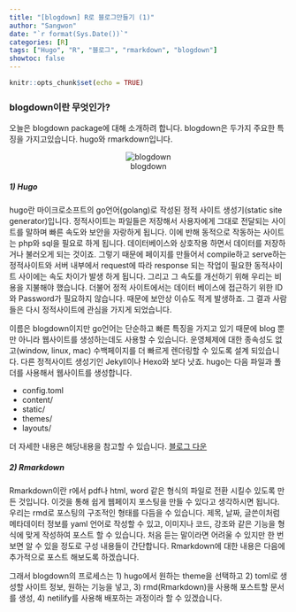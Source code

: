 ```yaml
---
title: "[blogdown] R로 블로그만들기 (1)"
author: "Sangwon"
date: "`r format(Sys.Date())`"
categories: [R]
tags: ["Hugo", "R", "블로그", "rmarkdown", "blogdown"]
showtoc: false
---
```


```r
knitr::opts_chunk$set(echo = TRUE)
```

### blogdown이란 무엇인가?
 오늘은 blogdown package에 대해 소개하려 합니다. blogdown은 두가지 주요한 특징을 가지고있습니다. hugo와 rmarkdown입니다. 
<center>
![blogdown](/post/blogdown.png)
</center>

##### 1) Hugo

 hugo란 마이크로소프트의 go언어(golang)로 작성된 정적 사이트 생성기(static site generator)입니다. 정적사이트는 파일들은 저장해서 사용자에게 그대로 전달되는 사이트를 말하며 빠른 속도와 보안을 자랑하게 됩니다. 이에 반해 동적으로 작동하는 사이트는 php와 sql을 필요로 하게 됩니다. 데이터베이스와 상호작용 하면서 데이터를 저장하거나 불러오게 되는 것이죠. 
 그렇기 때문에 페이지를 만들어서 compile하고 serve하는 정적사이트와 서버 내부에서 request에 따라 response 되는 작업이 필요한 동적사이트 사이에는 속도 차이가 발생 하게 됩니다. 그리고 그 속도를 개선하기 위해 우리는 비용을 지불해야 했습니다.
 더불어 정적 사이트에서는 데이터 베이스에 접근하기 위한 ID와 Password가 필요하지 않습니다. 때문에 보안상 이슈도 적게 발생하죠. 그 결과 사람들은 다시 정적사이트에 관심을 가지게 되었습니다.

 이름은 blogdown이지만 go언어는 단순하고 빠른 특징을 가지고 있기 때문에 blog 뿐만 아니라 웹사이트를 생성하는데도 사용할 수 있습니다. 운영체제에 대한 종속성도 없고(window, linux, mac) 수백페이지를 더 빠르게 렌더링할 수 있도록 설계 되있습니다. 다른 정적사이트 생성기인 Jekyll이나 Hexo와 보다 낫죠. hugo는 다음 파일과 폴더를 사용해서 웹사이트를 생성합니다. 

* config.toml
* content/
* static/
* themes/
* layouts/

더 자세한 내용은 해당내용을 참고할 수 있습니다. [블로그 다운](https://bookdown.org/yihui/blogdown/hugo.html)\


##### 2) Rmarkdown
 Rmarkdown이란 r에서 pdf나 html, word 같은 형식의 파일로 전환 시킬수 있도록 만든 것입니다. 이것을 통해 쉽게 웹페이지 포스팅을 만들 수 있다고 생각하시면 됩니다. 우리는 rmd로 포스팅의 구조적인 형태를 다듬을 수 있습니다. 제목, 날짜, 글쓴이처럼 메타데이터 정보를 yaml 언어로 작성할 수 있고, 이미지나 코드, 강조와 같은 기능을 형식에 맞게 작성하여 포스트 할 수 있습니다. 처음 듣는 말이라면 어려울 수 있지만 한 번 보면 알 수 있을 정도로 구성 내용들이 간단합니다. Rmarkdown에 대한 내용은 다음에 추가적으로 포스트 해보도록 하겠습니다.


그래서 blogdown의 프로세스는 1) hugo에서 원하는 theme을 선택하고 2) toml로 생성할 사이트 정보, 원하는 기능을 넣고, 3) rmd(Rmarkdown)을 사용해 포스트할 문서를 생성, 4) netilify를 사용해 배포하는 과정이라 할 수 있겠습니다.

